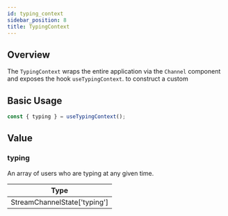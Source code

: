 ```yaml
---
id: typing_context
sidebar_position: 8
title: TypingContext
---
```


## Overview

The `TypingContext` wraps the entire application via the `Channel` component and exposes the hook `useTypingContext`.
to construct a custom

## Basic Usage

```jsx
const { typing } = useTypingContext();
```

## Value

### typing

An array of users who are typing at any given time.

| Type                         |
| ---------------------------- |
| StreamChannelState['typing'] |